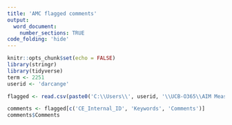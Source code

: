 ```yaml
---
title: 'AMC flagged comments'
output: 
  word_document:
    number_sections: TRUE
code_folding: 'hide'
---
```


```r
knitr::opts_chunk$set(echo = FALSE)
library(stringr)
library(tidyverse)
term <- 2251
userid <- 'darcange'
```

```r
flagged <- read.csv(paste0('C:\\Users\\', userid, '\\UCB-O365\\AIM Measurement - Documents\\FCQ\\Text_Mining\\', term, '\\mcFlagged.csv'))
```

```r
comments <- flagged[c('CE_Internal_ID', 'Keywords', 'Comments')]
comments$Comments
```
